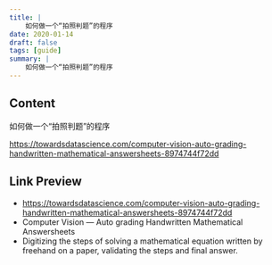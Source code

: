 ```yaml
---
title: |
    如何做一个“拍照判题”的程序
date: 2020-01-14
draft: false
tags: [guide]
summary: |
    如何做一个“拍照判题”的程序
---
```


## Content

如何做一个“拍照判题”的程序

https://towardsdatascience.com/computer-vision-auto-grading-handwritten-mathematical-answersheets-8974744f72dd

## Link Preview

- https://towardsdatascience.com/computer-vision-auto-grading-handwritten-mathematical-answersheets-8974744f72dd
- Computer Vision — Auto grading Handwritten Mathematical Answersheets
- Digitizing the steps of solving a mathematical equation written by freehand on a paper, validating the steps and final answer.
